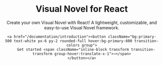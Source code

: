 <header className="text-left py-10 lg:m-12">
    <h1 className="text-6xl font-bold mb-4 max-w-[700px] inline-flex flex-wrap">Visual Novel for&nbsp;<span className="text-primary-500 underline break-words">React</span></h1>
    <p className="text-lg my-8 max-w-[500px]">Create your own Visual Novel with React! A lightweight, customizable, and easy-to-use Visual Novel framework. </p>

    <a href="/documentation/introduction"><button className="bg-primary-500 text-white px-6 py-2 rounded-full hover:bg-primary-600 transition-colors group">
        Get started <span className="inline-block transform transition-transform group-hover:translate-x-1">→</span>
    </button></a>
</header>







